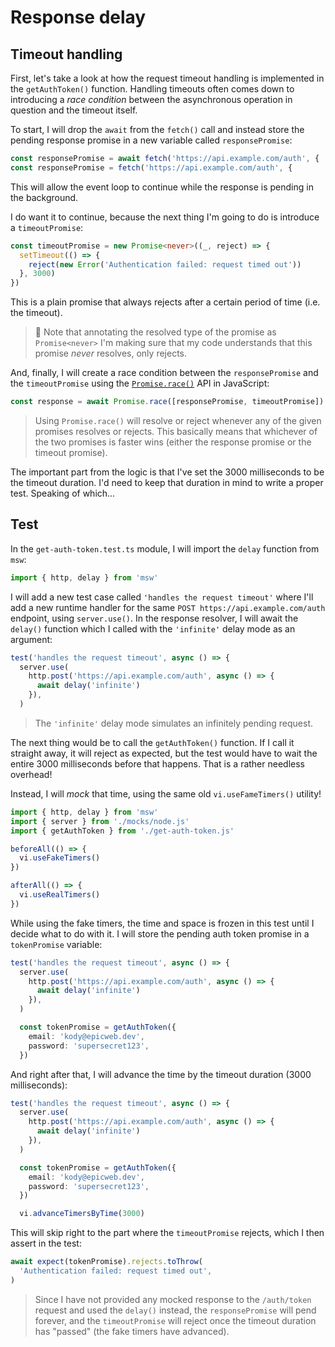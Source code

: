 # Response delay

<EpicVideo url="https://www.epicweb.dev/workshops/mocking-techniques-in-vitest/network/response-delay/solution" />

## Timeout handling

First, let's take a look at how the request timeout handling is implemented in the `getAuthToken()` function. Handling timeouts often comes down to introducing a _race condition_ between the asynchronous operation in question and the timeout itself.

To start, I will drop the `await` from the `fetch()` call and instead store the pending response promise in a new variable called `responsePromise`:

```ts filename=get-auth-token.ts nonumber remove=1 add=2
const responsePromise = await fetch('https://api.example.com/auth', {
const responsePromise = fetch('https://api.example.com/auth', {
```

<callout-info>
  This will allow the event loop to continue while the response is pending in
  the background.
</callout-info>

I do want it to continue, because the next thing I'm going to do is introduce a `timeoutPromise`:

```ts filename=get-auth-token.ts nonumber
const timeoutPromise = new Promise<never>((_, reject) => {
  setTimeout(() => {
    reject(new Error('Authentication failed: request timed out'))
  }, 3000)
})
```

This is a plain promise that always rejects after a certain period of time (i.e. the timeout).

> :owl: Note that annotating the resolved type of the promise as `Promise<never>` I'm making sure that my code understands that this promise _never_ resolves, only rejects.

And, finally, I will create a race condition between the `responsePromise` and the `timeoutPromise` using the [`Promise.race()`](https://developer.mozilla.org/en-US/docs/Web/JavaScript/Reference/Global_Objects/Promise/race) API in JavaScript:

```ts filename=get-auth-token.ts nonumber
const response = await Promise.race([responsePromise, timeoutPromise])
```

> Using `Promise.race()` will resolve or reject whenever any of the given promises resolves or rejects. This basically means that whichever of the two promises is faster wins (either the response promise or the timeout promise).

The important part from the logic is that I've set the 3000 milliseconds to be the timeout duration. I'd need to keep that duration in mind to write a proper test. Speaking of which...

## Test

In the `get-auth-token.test.ts` module, I will import the `delay` function from `msw`:

```ts filename=get-auth-token.test.ts
import { http, delay } from 'msw'
```

I will add a new test case called `'handles the request timeout'` where I'll add a new runtime handler for the same `POST https://api.example.com/auth` endpoint, using `server.use()`. In the response resolver, I will await the `delay()` function which I called with the `'infinite'` delay mode as an argument:

```ts filename=get-auth-token.test.ts nonumber lines=2-6
test('handles the request timeout', async () => {
  server.use(
    http.post('https://api.example.com/auth', async () => {
      await delay('infinite')
    }),
  )

```

> The `'infinite'` delay mode simulates an infinitely pending request.

The next thing would be to call the `getAuthToken()` function. If I call it straight away, it will reject as expected, but the test would have to wait the entire 3000 milliseconds before that happens. That is a rather needless overhead!

Instead, I will _mock_ that time, using the same old `vi.useFameTimers()` utility!

```ts filename=get-auth-token.test.ts add=5-7,9-11
import { http, delay } from 'msw'
import { server } from './mocks/node.js'
import { getAuthToken } from './get-auth-token.js'

beforeAll(() => {
  vi.useFakeTimers()
})

afterAll(() => {
  vi.useRealTimers()
})
```

While using the fake timers, the time and space is frozen in this test until I decide what to do with it. I will store the pending auth token promise in a `tokenPromise` variable:

```ts filename=get-auth-token.test.ts nonumber lines=8-11
test('handles the request timeout', async () => {
  server.use(
    http.post('https://api.example.com/auth', async () => {
      await delay('infinite')
    }),
  )

  const tokenPromise = getAuthToken({
    email: 'kody@epicweb.dev',
    password: 'supersecret123',
  })
```

And right after that, I will advance the time by the timeout duration (3000 milliseconds):

```ts filename=get-auth-token.test.ts nonumber lines=13
test('handles the request timeout', async () => {
  server.use(
    http.post('https://api.example.com/auth', async () => {
      await delay('infinite')
    }),
  )

  const tokenPromise = getAuthToken({
    email: 'kody@epicweb.dev',
    password: 'supersecret123',
  })

  vi.advanceTimersByTime(3000)
```

This will skip right to the part where the `timeoutPromise` rejects, which I then assert in the test:

```ts filename=get-auth-token.test.ts nonumber
await expect(tokenPromise).rejects.toThrow(
  'Authentication failed: request timed out',
)
```

> Since I have not provided any mocked response to the `/auth/token` request and used the `delay()` instead, the `responsePromise` will pend forever, and the `timeoutPromise` will reject once the timeout duration has "passed" (the fake timers have advanced).
